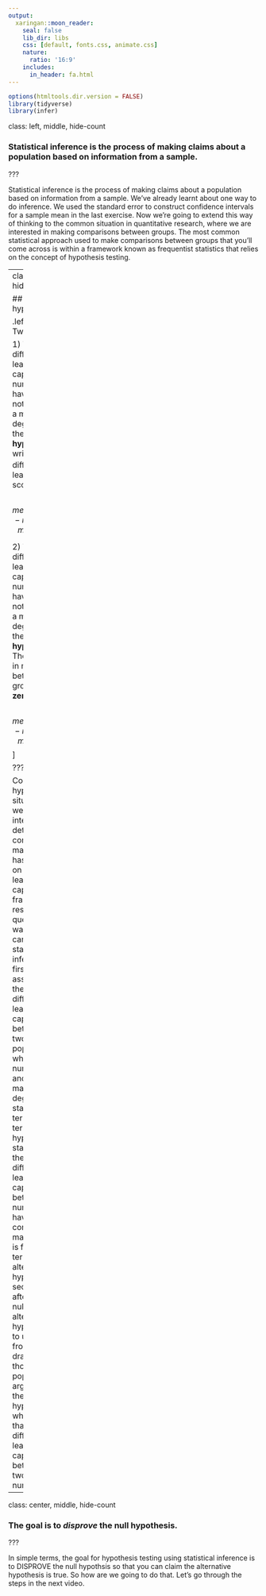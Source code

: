 ```yaml
---
output:
  xaringan::moon_reader:
    seal: false
    lib_dir: libs
    css: [default, fonts.css, animate.css]
    nature:
      ratio: '16:9'
    includes:
      in_header: fa.html
---
```


```r
options(htmltools.dir.version = FALSE)
library(tidyverse)
library(infer)
```

class: left, middle, hide-count

### Statistical inference is the process of making claims about a population based on information from a sample. 

???

Statistical inference is the process of making claims about a population based on information from a sample. We've already learnt about one way to do inference. We used the standard error to construct confidence intervals for a sample mean in the last exercise. Now we're going to extend this way of thinking to the common situation in quantitative research, where we are interested in making comparisons between groups. The most common statistical approach used to make comparisons between groups that you'll come across is within a framework known as frequentist statistics that relies on the concept of hypothesis testing.

---
class: left, top, hide-count

## The hypotheses

.left-column[
Two claims:

1) There is no difference in leadership capability of nurses who have and have not completed a masters degree.  This is the **null hypothesis**, written $H_0$. The difference in leadership scores is **zero**.
$$ H_0: mean(masters)-mean(non-masters)=0 $$


2) There is a difference in leadership capability of nurses who have and have not completed a masters degree. This is the **alternative hypothesis**. The difference in mean scores between groups is **not zero**
$$ H_1: mean(masters)-mean(non-masters)≠0$$
]

???

Consider this hypothetical situation. Say we are interested in determining if completing a masters degree has an impact on nurses leadership capabilities. To frame this research question in a way that we can perform statistical inference, we first need to assume that there is no difference in leadership capabilities between the two populations, which are nurses with, and without, a masters degree. In statistical terms, this is termed the null hypothesis. Our statement that there IS a difference in leadership capability between nurses who have completed a masters degree is formally termed the alternative hypothesis. The second step after setting the null and alternative hypotheses, is to use data from a sample drawn from those populations to argue AGAINST the null hypothesis, which, for us, is that there is no difference in leadership capabilities between the two groups of nurses. 

---
class: center, middle, hide-count

### The goal is to *disprove* the null hypothesis. 

???

In simple terms, the goal for hypothesis testing using statistical inference is to DISPROVE the null hypothsis so that you can claim the alternative hypothesis is true. So how are we going to do that. Let's go through the steps in the next video.
